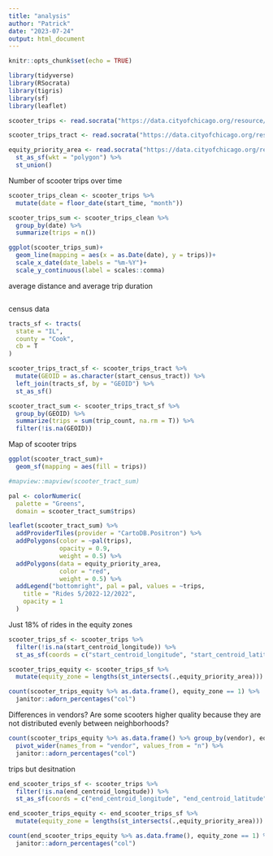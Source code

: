 ```yaml
---
title: "analysis"
author: "Patrick"
date: "2023-07-24"
output: html_document
---
```


```r
knitr::opts_chunk$set(echo = TRUE)

library(tidyverse)
library(RSocrata)
library(tigris)
library(sf)
library(leaflet)
```


```r
scooter_trips <- read.socrata("https://data.cityofchicago.org/resource/2i5w-ykuw.csv")

scooter_trips_tract <- read.socrata("https://data.cityofchicago.org/resource/cini-k95q.csv")

equity_priority_area <- read.socrata("https://data.cityofchicago.org/resource/99tm-6k6i.csv") %>% 
  st_as_sf(wkt = "polygon") %>% 
  st_union()
```

Number of scooter trips over time
```r

scooter_trips_clean <- scooter_trips %>% 
  mutate(date = floor_date(start_time, "month"))

scooter_trips_sum <- scooter_trips_clean %>% 
  group_by(date) %>% 
  summarize(trips = n())


```

```r
ggplot(scooter_trips_sum)+
  geom_line(mapping = aes(x = as.Date(date), y = trips))+
  scale_x_date(date_labels = "%m-%Y")+
  scale_y_continuous(label = scales::comma)
```

average distance and average trip duration

```r

```



census data
```r

tracts_sf <- tracts(
  state = "IL",
  county = "Cook",
  cb = T
)


```

```r

scooter_trips_tract_sf <- scooter_trips_tract %>% 
  mutate(GEOID = as.character(start_census_tract)) %>% 
  left_join(tracts_sf, by = "GEOID") %>% 
  st_as_sf()

scooter_tract_sum <- scooter_trips_tract_sf %>% 
  group_by(GEOID) %>% 
  summarize(trips = sum(trip_count, na.rm = T)) %>% 
  filter(!is.na(GEOID))
```


Map of scooter trips
```r
ggplot(scooter_tract_sum)+
  geom_sf(mapping = aes(fill = trips))

#mapview::mapview(scooter_tract_sum)

pal <- colorNumeric(
  palette = "Greens",
  domain = scooter_tract_sum$trips)

leaflet(scooter_tract_sum) %>% 
  addProviderTiles(provider = "CartoDB.Positron") %>% 
  addPolygons(color = ~pal(trips),
              opacity = 0.9,
              weight = 0.5) %>% 
  addPolygons(data = equity_priority_area,
              color = "red",
              weight = 0.5) %>% 
  addLegend("bottomright", pal = pal, values = ~trips,
    title = "Rides 5/2022-12/2022",
    opacity = 1
  )
```

Just 18% of rides in the equity zones
```r

scooter_trips_sf <- scooter_trips %>% 
  filter(!is.na(start_centroid_longitude)) %>% 
  st_as_sf(coords = c("start_centroid_longitude", "start_centroid_latitude"), remove = F)

scooter_trips_equity <- scooter_trips_sf %>% 
  mutate(equity_zone = lengths(st_intersects(.,equity_priority_area)))

count(scooter_trips_equity %>% as.data.frame(), equity_zone == 1) %>% 
  janitor::adorn_percentages("col")

```

Differences in vendors?
Are some scooters higher quality because they are not distributed evenly between neighborhoods?
```r

count(scooter_trips_equity %>% as.data.frame() %>% group_by(vendor), equity_zone) %>% 
  pivot_wider(names_from = "vendor", values_from = "n") %>% 
  janitor::adorn_percentages("col")

```
trips but desitnation
```r

end_scooter_trips_sf <- scooter_trips %>% 
  filter(!is.na(end_centroid_longitude)) %>% 
  st_as_sf(coords = c("end_centroid_longitude", "end_centroid_latitude"), remove = F)

end_scooter_trips_equity <- end_scooter_trips_sf %>% 
  mutate(equity_zone = lengths(st_intersects(.,equity_priority_area)))

count(end_scooter_trips_equity %>% as.data.frame(), equity_zone == 1) %>% 
  janitor::adorn_percentages("col")

```
